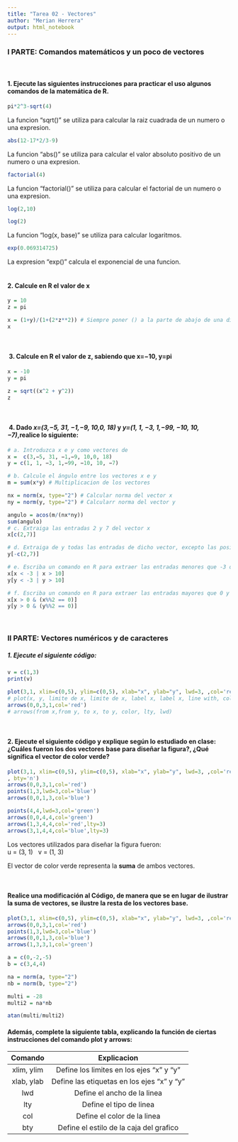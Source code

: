```yaml
---
title: "Tarea 02 - Vectores"
author: "Merian Herrera"
output: html_notebook
---
```


### I PARTE: Comandos matemáticos y un poco de vectores \
\

#### 1. Ejecute las siguientes instrucciones para practicar el uso algunos comandos de la matemática de R.
```r
pi*2^3-sqrt(4)
```
La funcion "sqrt()" se utiliza para calcular la raiz cuadrada de un numero o una expresion. \

```r
abs(12-17*2/3-9)
```
La funcion "abs()" se utiliza para calcular el valor absoluto positivo de un numero o una expresion. \

```r
factorial(4)
```
La funcion "factorial()" se utiliza para calcular el factorial de un numero o una expresion. \

```r
log(2,10)
```

```r
log(2)
```
La funcion "log(x, base)" se utiliza para calcular logaritmos. \

```r
exp(0.069314725)
```
La expresion "exp()" calcula el exponencial de una funcion. \
\

####  2. Calcule en R el valor de x

```r
y = 10
z = pi

x = (1+y)/(1+(2*z**2)) # Siempre poner () a la parte de abajo de una division.
x

```
\

#### \ 3. Calcule en R el valor de z, sabiendo que x=−10, y=pi

```r
x = -10
y = pi

z = sqrt((x^2 + y^2))
z
```
\

#### \ 4. Dado *x=(3,−5, 31, −1,−9, 10,0, 18)* y *y=(1, 1, −3, 1,−99, −10, 10, −7)*,realice lo siguiente:

```r
# a. Introduzca x e y como vectores de
x =  c(3,−5, 31, −1,−9, 10,0, 18)
y = c(1, 1, −3, 1,−99, −10, 10, −7)

# b. Calcule el ángulo entre los vectores x e y
m = sum(x*y) # Multiplicacion de los vectores

nx = norm(x, type="2") # Calcular norma del vector x
ny = norm(y, type="2") # Calcularr norma del vector y

angulo = acos(m/(nx*ny))
sum(angulo)
# c. Extraiga las entradas 2 y 7 del vector x
x[c(2,7)]

# d. Extraiga de y todas las entradas de dicho vector, excepto las posiciones 2 y 7
y[-c(2,7)]

# e. Escriba un comando en R para extraer las entradas menores que -3 o mayores que 10.
x[x < -3 | x > 10]
y[y < -3 | y > 10]

# f. Escriba un comando en R para extraer las entradas mayores que 0 y que sean número pares.
x[x > 0 & (x%%2 == 0)]
y[y > 0 & (y%%2 == 0)]
```
\

### II PARTE: Vectores numéricos y de caracteres

##### 1. Ejecute el siguiente código:
```r
v = c(1,3)
print(v)
```

```r
plot(3,1, xlim=c(0,5), ylim=c(0,5), xlab="x", ylab="y", lwd=3, ,col='red', bty='n')
# plot(x, y, limite de x, limite de x, label x, label x, line with, color, box type )
arrows(0,0,3,1,col='red')
# arrows(from x,from y, to x, to y, color, lty, lwd)
```
\

#### 2. Ejecute el siguiente código y explique según lo estudiado en clase: ¿Cuáles fueron los dos vectores base para diseñar la figura?, ¿Qué significa el vector de color verde?

```r
plot(3,1, xlim=c(0,5), ylim=c(0,5), xlab="x", ylab="y", lwd=3, ,col='red'
, bty='n')
arrows(0,0,3,1,col='red')
points(1,3,lwd=3,col='blue')
arrows(0,0,1,3,col='blue')

points(4,4,lwd=3,col='green')
arrows(0,0,4,4,col='green')
arrows(1,3,4,4,col='red',lty=3)
arrows(3,1,4,4,col='blue',lty=3)
```
Los vectores utilizados para diseñar la figura fueron: \
u = (3, 1) \ 
v = (1, 3) \

El vector de color verde representa la **suma** de ambos vectores.

\

#### Realice una modificación al Código, de manera que se en lugar de ilustrar la suma de vectores, se ilustre la resta de los vectores base.

```r
plot(3,1, xlim=c(0,5), ylim=c(0,5), xlab="x", ylab="y", lwd=3, ,col='red', bty='n')
arrows(0,0,3,1,col='red')
points(1,3,lwd=3,col='blue')
arrows(0,0,1,3,col='blue')
arrows(1,3,3,1,col='green')
```

```R
a = c(0,-2,-5)
b = c(3,4,4)

na = norm(a, type="2")
nb = norm(b, type="2")

multi = -28
multi2 = na*nb

atan(multi/multi2)
```

#### Además, complete la siguiente tabla, explicando la función de ciertas instrucciones del comando plot y arrows:

|   Comando  | Explicacion |
|:----------:|:-----------:|
| xlim, ylim |Define los limites en los ejes "x" y "y"|
| xlab, ylab |Define las etiquetas en los ejes "x" y "y"|
| lwd        |Define el ancho de la linea|
| lty        |Define  el tipo de linea|
| col        |Define el color de la linea|
| bty        |Define el estilo de la caja del grafico|